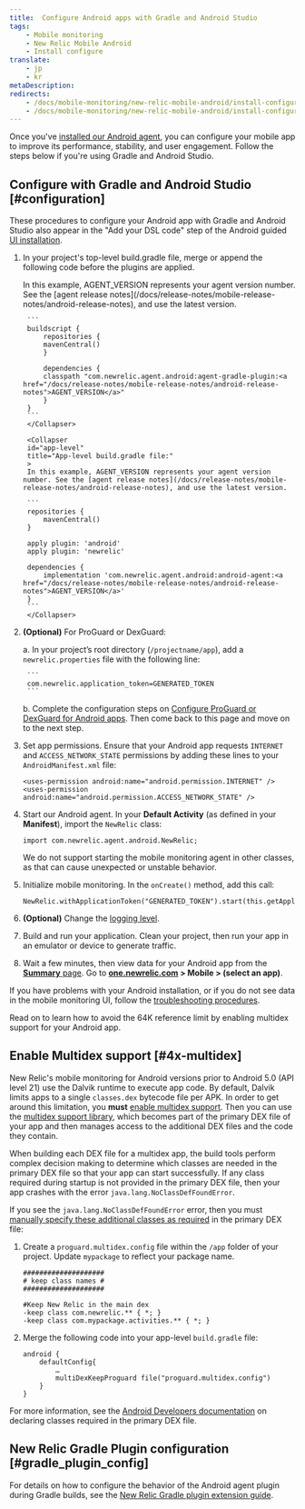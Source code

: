 ```yaml
---
title:  Configure Android apps with Gradle and Android Studio
tags:
    - Mobile monitoring
    - New Relic Mobile Android
    - Install configure
translate:
    - jp
    - kr
metaDescription:
redirects:
    - /docs/mobile-monitoring/new-relic-mobile-android/install-configure/install-android-apps-gradle-android-studio/#4x-multidex
    - /docs/mobile-monitoring/new-relic-mobile-android/install-configure/install-android-apps-gradle-android-studio/#configuration
---
```


Once you've [installed our Android agent](/docs/mobile-monitoring/new-relic-mobile-android/get-started/introduction-new-relic-mobile-android/#installation), you can configure your mobile app to improve its performance, stability, and user engagement. Follow the steps below if you're using Gradle and Android Studio.

## Configure with Gradle and Android Studio [#configuration]

These procedures to configure your Android app with Gradle and Android Studio also appear in the "Add your DSL code" step of the Android guided [UI installation](https://onenr.io/02R5GVpaxQb).

1. In your project's top-level build.gradle file, merge or append the following code before the plugins are applied.

    <CollapserGroup>
        <Collapser
        id="project-level"
        title="Project-level build.gradle file:"
        >
        In this example, AGENT_VERSION represents your agent version number. See the [agent release notes](/docs/release-notes/mobile-release-notes/android-release-notes), and use the latest version.

        ```
        buildscript {
            repositories {
            mavenCentral()
            }

            dependencies {
            classpath "com.newrelic.agent.android:agent-gradle-plugin:<a href="/docs/release-notes/mobile-release-notes/android-release-notes">AGENT_VERSION</a>"
            }
        }
        ```
        </Collapser>

        <Collapser
        id="app-level"
        title="App-level build.gradle file:"
        >
        In this example, AGENT_VERSION represents your agent version number. See the [agent release notes](/docs/release-notes/mobile-release-notes/android-release-notes), and use the latest version.

        ```
        repositories {
            mavenCentral()
        }

        apply plugin: 'android'
        apply plugin: 'newrelic'

        dependencies {
            implementation 'com.newrelic.agent.android:android-agent:<a href="/docs/release-notes/mobile-release-notes/android-release-notes">AGENT_VERSION</a>'
        }
        ```
        </Collapser>
    </CollapserGroup>

2. **(Optional)** For ProGuard or DexGuard: 

    a. In your project’s root directory (`/projectname/app`), add a `newrelic.properties` file with the following line:

        ```
        com.newrelic.application_token=GENERATED_TOKEN
        ```
    b. Complete the configuration steps on [Configure ProGuard or DexGuard for Android apps](/docs/mobile-monitoring/new-relic-mobile-android/install-configure/configure-proguard-or-dexguard-android-apps). Then come back to this page and move on to the next step. 


3. Set app permissions. Ensure that your Android app requests `INTERNET` and `ACCESS_NETWORK_STATE` permissions by adding these lines to your `AndroidManifest.xml` file:

    ```
    <uses-permission android:name="android.permission.INTERNET" />
    <uses-permission android:name="android.permission.ACCESS_NETWORK_STATE" />
    ```
4. Start our Android agent.  In your **Default Activity** (as defined in your **Manifest**), import the `NewRelic` class:

    ```
    import com.newrelic.agent.android.NewRelic;
    ```

    <Callout variant="important">
        We do not support starting the mobile monitoring agent in other classes, as that can cause unexpected or unstable behavior.
    </Callout>
5. Initialize mobile monitoring. In the `onCreate()` method, add this call:

    ```
    NewRelic.withApplicationToken("GENERATED_TOKEN").start(this.getApplication());
    ```
6. **(Optional)** Change the [logging level](/docs/mobile-monitoring/new-relic-mobile-android/api-guides/android-agent-configuration-feature-flags#logging).
7. Build and run your application. Clean your project, then run your app in an emulator or device to generate traffic.
8. Wait a few minutes, then view data for your Android app from the [**Summary** page](/docs/mobile-monitoring/mobile-monitoring-ui/mobile-app-pages/mobile-apps-overview-page). Go to **[one.newrelic.com](https://one.newrelic.com/all-capabilities) > Mobile > (select an app)**.

If you have problems with your Android installation, or if you do not see data in the mobile monitoring UI, follow the [troubleshooting procedures](/docs/mobile-monitoring/new-relic-mobile-android/troubleshoot/no-data-appears-android).

<InstallFeedback />

Read on to learn how to avoid the 64K reference limit by enabling multidex support for your Android app.

## Enable Multidex support [#4x-multidex]

New Relic's mobile monitoring for Android versions prior to Android 5.0 (API level 21) use the Dalvik runtime to execute app code. By default, Dalvik limits apps to a single `classes.dex` bytecode file per APK. In order to get around this limitation, you **must** [enable multidex support](https://developer.android.com/studio/build/multidex.html). Then you can use the [multidex support library](https://developer.android.com/tools/support-library/features.html#multidex), which becomes part of the primary DEX file of your app and then manages access to the additional DEX files and the code they contain.

When building each DEX file for a multidex app, the build tools perform complex decision making to determine which classes are needed in the primary DEX file so that your app can start successfully. If any class required during startup is not provided in the primary DEX file, then your app crashes with the error `java.lang.NoClassDefFoundError`.

If you see the `java.lang.NoClassDefFoundError` error, then you must [manually specify these additional classes as required](https://developer.android.com/studio/build/multidex.html#keep) in the primary DEX file:

1. Create a `proguard.multidex.config` file within the `/app` folder of your project. Update `mypackage` to reflect your package name.

    ```
    ####################
    # keep class names #
    ####################

    #Keep New Relic in the main dex
    -keep class com.newrelic.** { *; }
    -keep class com.mypackage.activities.** { *; }
    ```
2. Merge the following code into your app-level `build.gradle` file:

    ```
    android { 
        defaultConfig{
            …
            multiDexKeepProguard file("proguard.multidex.config")
        }
    }
    ```

For more information, see the [Android Developers documentation](https://developer.android.com/studio/build/multidex.html#keep) on declaring classes required in the primary DEX file.

## New Relic Gradle Plugin configuration [#gradle_plugin_config]

For details on how to configure the behavior of the Android agent plugin during Gradle builds, see the [New Relic Gradle plugin extension guide](/docs/mobile-monitoring/new-relic-mobile-android/install-configure/configure-new-relic-gradle-plugin).
